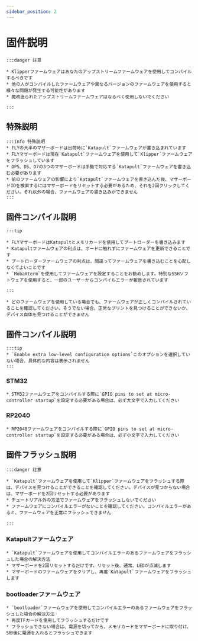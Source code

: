 ```yaml
---
sidebar_position: 2
---
```


# 固件説明

    :::danger 註意

    * Klipperファームウェアはあなたのアップストリームファームウェアを使用してコンパイルするべきです
    * 他の人がコンパイルしたファームウェアや異なるバージョンのファームウェアを使用すると様々な問題が発生する可能性があります
    * 魔改造られたアップストリームファームウェアはなるべく使用しないでください

    :::

## 特殊説明

    :::info 特殊説明
    * FLYの大半のマザーボードは出荷時に`Katapult`ファームウェアが書き込まれています
    * FLYマザーボードは現在`Katapult`ファームウェアを使用して`Klipper`ファームウェアをフラッシュしています
    * DP5、D5、D7の3つのマザーボードは手動で対応する`Katapult`ファームウェアを書き込む必要があります
    * 前のファームウェアの影響により`Katapult`ファームウェアを書き込んだ後、マザーボードIDを検索するにはマザーボードをリセットする必要があるため、それを2回クリックしてください。それ以外の場合、ファームウェアの書き込みができません
    :::

## 固件コンパイル説明

    :::tip

    * FLYマザーボードはKatapultとメモリカードを使用してブートローダーを書き込みます
    * Katapultファームウェアの利点は、ボードに触れずにファームウェアを更新できることです
    * ブートローダーファームウェアの利点は、間違ってファームウェアを書き込むことを心配しなくてよいことです
    * `MobaXterm`を使用してファームウェアを設定することをお勧めします。特別なSSHソフトウェアを使用すると、一部のユーザーからコンパイルエラーが報告されています
    
    :::

    * どのファームウェアを使用している場合でも、ファームウェアが正しくコンパイルされていることを確認してください。そうでない場合、正常なプリントを見つけることができないか、デバイス自体を見つけることができません

## 固件コンパイル説明

    :::tip
    * `Enable extra low-level configuration options`このオプションを選択していない場合、具体的な内容は表示されません
    :::

### STM32

    * STM32ファームウェアをコンパイルする際に`GPIO pins to set at micro-controller startup`を設定する必要がある場合は、必ず大文字で入力してください

### RP2040

    * RP2040ファームウェアをコンパイルする際に`GPIO pins to set at micro-controller startup`を設定する必要がある場合は、必ず小文字で入力してください

## 固件フラッシュ説明

    :::danger 註意

    * `Katapult`ファームウェアを使用して`Klipper`ファームウェアをフラッシュする際は、デバイスを見つけることができることを確認してください。デバイスが見つからない場合は、マザーボードを2回リセットする必要があります
    * チュートリアル外の方法でファームウェアをフラッシュしないでください
    * ファームウェアにコンパイルエラーがないことを確認してください。コンパイルエラーがあると、ファームウェアを正常にフラッシュできません

    :::

### Katapultファームウェア

    * `Katapult`ファームウェアを使用してコンパイルエラーのあるファームウェアをフラッシュした場合の解決方法
    * マザーボードを2回リセットするだけです。リセット後、通常、LEDが点滅します
    * マザーボードのファームウェアをクリアし、再度`Katapult`ファームウェアをフラッシュします

### bootloaderファームウェア

    * `bootloader`ファームウェアを使用してコンパイルエラーのあるファームウェアをフラッシュした場合の解決方法
    * 再度TFカードを使用してフラッシュするだけです
    * フラッシュできない場合は、電源を切ってから、メモリカードをマザーボードに取り付け、5秒後に電源を入れるとフラッシュできます